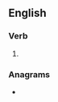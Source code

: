 ==English==

===Verb===
{{head|en|verb form}}

# {{en-past of|girdle}}

===Anagrams===
* {{anagrams|en|a=ddegilr|griddle|gridled}}